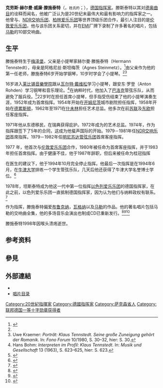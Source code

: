 {{Infobox musical artist
 | name                = 克劳斯·滕施泰特<br>Klaus Tennstedt
 | image               = Klaus Tennstedt 1971.jpg
 | image_size          =
 | landscape           = <!-- yes, if wide image, otherwise leave blank -->
 | alt                 =
 | caption             = 1971年的滕施泰特
 | background          = non_vocal_instrumentalist
 | birth_name          =
 | native_name         =
 | native_name_lang    =
 | alias               =
 | birth_date          = {{birth date|1926|6|6|df=y}}
 | birth_place         = {{flag|魏玛共和国}}[[梅泽堡|梅泽堡]]
 | origin              =
 | death_date          = {{death date and age|1998|1|11|1926|6|6|df=y}}
 | death_place         = {{flag|德国}}[[海肯多夫|海肯多夫]]
 | nationality         = {{flag|德国}}
 | genre               = [[古典音乐|古典音乐]]
 | occupation          = [[指挥家|指挥家]]
 | instrument          =
 | years_active        = 1958–1994<ref name="nytimes">{{cite news|last=Kozinn|first=Allan|title=Klaus Tennstedt, a Conductor Of Romantic Works, Dies at 71|url=https://www.nytimes.com/1998/01/13/arts/klaus-tennstedt-a-conductor-of-romantic-works-dies-at-71.html|access-date=2012-05-04|newspaper=New York Times|date=1998-01-13|archive-date=2019-03-29|archive-url=https://web.archive.org/web/20190329222615/https://www.nytimes.com/1998/01/13/arts/klaus-tennstedt-a-conductor-of-romantic-works-dies-at-71.html}}</ref>
 | label               = [[EMI古典|EMI]]
 | associated_acts     =
 | website             = <!-- {{URL|example.com}} -->
 | notable_instruments =
}}
'''克劳斯·赫尔曼·威廉·滕施泰特'''（{{lang-de|Klaus Hermann Wilhelm Tennstedt}}，<small>姓氏的</small>{{IPA-de|ˈtɛnʃtɛt}}；{{bd|1926年|6月6日|1998年|1月11日}}），[[德国|德国]][[指挥家|指挥家]]。滕斯泰特以其对[[德奥|德奥曲目]]的诠释而闻名，他被广泛认为是20世纪末最伟大和最有影响力的指挥家之一。他曾与{{Link-en|瑞典广播交响乐团|Swedish Radio Symphony Orchestra}}、[[北德廣播易北愛樂樂團|NDR交响乐团]]、[[柏林爱乐乐团|柏林爱乐乐团]]等世界顶级乐团合作，最引人注目的是[[伦敦爱乐乐团|伦敦爱乐乐团]]，他与该乐团关系密切，并在[[EMI古典|EMI]]厂牌下录制了许多著名的唱片，包括[[古斯塔夫·馬勒|马勒]]的10部交响曲。

== 生平 ==
滕施泰特生于[[梅泽堡|梅泽堡]]，父亲是小提琴家赫尔曼·滕施泰特（Hermann Tennstedt），母亲是阿格尼丝·斯坦梅茨（Agnes Steinmetz）。<ref name="NDB">{{NDB|26|32|33|Tennstedt, Klaus Hermann Wilhelm|Stephan Hörner|124624030}}</ref>由父亲作为他的第一任老师，滕施泰特6岁开始学钢琴，10岁时学会了小提琴。<ref name="NDB" /><ref name="Kraemer">Uwe Kraemer: ''Porträt: Klaus Tennstedt. Seine große Zuneigung gehört der Romanik''. In: ''Fono Forum'' 10/1980, S. 30–32, hier: S. 30.</ref>

16岁进入[[萊比錫孟德爾頌音樂戲劇學院|莱比锡音樂學院]]跟从[[瓦爾特·戴維森|瓦尔特·戴维松]]学习小提琴，跟安东·罗登（Anton Rohden）学习钢琴和音乐理论。<ref name="Bohm623">Hans Bohm: ''Interpreten im Profil: Klaus Tennstedt''. In: ''Musik und Gesellschaft'' 13 (1963), S. 623–625, hier: S. 623.</ref>在纳粹时代，他加入了[[巴洛克音乐|巴洛克]]管弦乐队，从而避免了服兵役。<ref name=":0">{{Cite news|url=https://www.independent.co.uk/news/obituaries/obituary-klaus-tennstedt-1138414.html|title=Obituary: Klaus Tennstedt|author=Norman Lebrecht, David Lister|work=[[獨立報|獨立報]]|date=1998-01-13|accessdate=2021-12-19|language=en|archive-date=2019-03-29|archive-url=https://web.archive.org/web/20190329225716/https://www.independent.co.uk/news/obituaries/obituary-klaus-tennstedt-1138414.html}}</ref>22岁时在{{Link-en|哈雷歌剧院管弦乐团|Orchester des Opernhauses Halle}}担任首席小提琴，但手指受伤结束了他的小提琴演奏生涯，1952年成为首席指挥。1954年开始在[[开姆尼茨|开姆尼茨]]城市剧院担任指挥，1958年开始在[[德累斯顿|德累斯顿]]，1962年至1971在[[什未林|什未林]]担任艺术总监。他多次在前[[苏联|苏联]]及[[东欧|东欧]]担任客座指挥。

1971年他从东德移民，在瑞典获得庇护。1972年成为{{Link-en|基尔歌剧院|Opernhaus Kiel}}的艺术总监。1974年，作为指挥跟{{Link-en|多伦多交响乐团|Toronto Symphony Orchestra}}签下了5年的合同，这成为他蜚声国际的开始。1979－1981年任[[北德廣播易北愛樂樂團|NDR交响乐团]]首席指挥。1979－1982年任[[明尼苏达管弦乐团|明尼苏达管弦乐团]]首席客座指挥。

1977 年，他首次与[[伦敦爱乐乐团|伦敦爱乐乐团]]合作，1980年被任命为首席客座指挥，并于1983年担任首席指挥。由于健康不佳，他于1987年辞职，但后来被任命为桂冠指挥

在医生的建议下，他于1994年10月完全停止指挥。他最后一次指挥是在1994年6月，在[[牛津大学|牛津大学]]排练一个学生管弦乐队，几天后他还获得了牛津大学名誉博士学位。<ref name=":0">{{Cite news|url=https://www.independent.co.uk/news/obituaries/obituary-klaus-tennstedt-1138414.html|title=Obituary: Klaus Tennstedt|author=Norman Lebrecht, David Lister|work=[[獨立報|獨立報]]|date=1998-01-13|accessdate=2021-12-19|language=en}}</ref>

1978年，坦斯泰特成为他这一代中第一位指挥[[以色列爱乐乐团|以色列爱乐乐团]]的德国指挥家，在此之前，以色列爱乐乐团一直抵制德国指挥家，因为认为他们与纳粹政权有联系。<ref name=":0">{{Cite news|url=https://www.independent.co.uk/news/obituaries/obituary-klaus-tennstedt-1138414.html|title=Obituary: Klaus Tennstedt|author=Norman Lebrecht, David Lister|work=[[獨立報|獨立報]]|date=1998-01-13|accessdate=2021-12-19|language=en}}</ref>

作为指挥，滕施泰特偏爱[[布鲁克纳|布鲁克纳]]，[[瓦格纳|瓦格纳]]以及[[古斯塔夫·馬勒|马勒]]的作品。他的著名唱片包括马勒的交响曲全集，他的多场音乐会演出也制成CD已重新发行。<ref>{{cite news|last=Clement|first=Andrew|title=Beethoven Symphony No 9: Haggänder/Hodgson/Tear/ Howell/London Philharmonic/Tennstedt|url=https://www.theguardian.com/music/2003/nov/07/classicalmusicandopera.shopping3|access-date=2012-05-04|newspaper=The Guardian|date=2003-11-07|archive-date=2019-03-29|archive-url=https://web.archive.org/web/20190329222908/https://www.theguardian.com/music/2003/nov/07/classicalmusicandopera.shopping3}}</ref><ref>{{cite news|last=Ashely|first=Tim|title=Haydn: The Creation, Popp/Rolfe Johnson/LPO and Choir|url=https://www.theguardian.com/music/2006/feb/10/popandrock.shopping4|access-date=2012-05-04|newspaper=The Guardian|date=2006-02-09|archive-date=2019-03-29|archive-url=https://web.archive.org/web/20190329222901/https://www.theguardian.com/music/2006/feb/10/popandrock.shopping4}}</ref><ref>{{cite news|last=McManus|first=Michael|title=Klaus Tennstedt: Captured in Concert|url=http://www.gramophone.co.uk/features/focus/klaus-tennstedt-captured-in-concert|access-date=2012-05-04|newspaper=Gramophone|date=2010-07-09|archive-date=2019-03-29|archive-url=https://web.archive.org/web/20190329230659/https://www.gramophone.co.uk/features/focus/klaus-tennstedt-captured-in-concert}}</ref>

滕施泰特1998年因喉头溃疡逝世。

== 参考资料 ==
{{Reflist|2}}
== 參見 ==
{{portal|古典音樂}}

== 外部連結 ==
* {{Discogs artist|846285}}
* [http://arquivo.pt/wayback/20090724044957/http:/www2u.biglobe.ne.jp/~oma-q/images/hobidx/tane%20dis.htm 唱片目录]

{{Authority control}}

{{DEFAULTSORT:Tennstedt, Klaus}}
[[Category:20世紀指揮家|Category:20世紀指揮家]]
[[Category:德國指挥家|Category:德國指挥家]]
[[Category:萨克森省人|Category:萨克森省人]]
[[Category:联邦德国一等十字勋章获得者|Category:联邦德国一等十字勋章获得者]]
